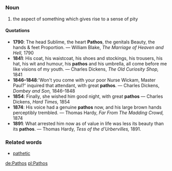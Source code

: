 =={{en}}==
===Noun===
# the aspect of something which gives rise to a sense of pity

====Quotations====
*'''1790''': The head Sublime, the heart '''Pathos''', the genitals Beauty, the hands & feet Proportion. &mdash; William Blake, ''The Marriage of Heaven and Hell,'' 1790
*'''1841''': His coat, his waistcoat, his shoes and stockings, his trousers, his hat, his wit and humour, his '''pathos''' and his umbrella, all come before me like visions of my youth. &mdash; Charles Dickens, ''The Old Curiosity Shop,'' 1841
*'''1846&ndash;1848''':'Won't you come with your poor Nurse Wickam, Master Paul?' inquired that attendant, with great '''pathos'''. &mdash; Charles Dickens, ''Dombey and Son,'' 1846&ndash;1848
*'''1854''': Finally, she wished him good night, with great '''pathos''' &mdash; Charles Dickens, ''Hard Times,'' 1854
*'''1874''': His voice had a genuine '''pathos''' now, and his large brown hands perceptibly trembled. &mdash; Thomas Hardy, ''Far From The Madding Crowd,'' 1874
*'''1891''': What arrested him now as of value in life was less its beauty than its '''pathos'''. &mdash; Thomas Hardy, ''Tess of the d'Urbervilles,'' 1891.


===Related words===
*[[pathetic]]

[[de:Pathos]]
[[pl:Pathos]]